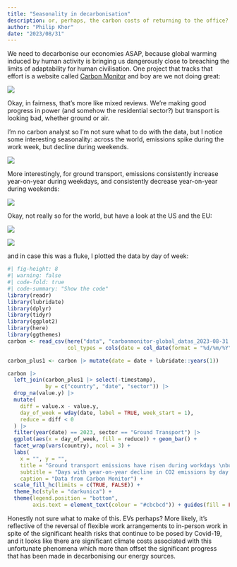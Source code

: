 ```yaml
---
title: "Seasonality in decarbonisation"
description: or, perhaps, the carbon costs of returning to the office?
author: "Philip Khor"
date: "2023/08/31"
---
```


We need to decarbonise our economies ASAP, because global warming induced by human activity is bringing us dangerously close to breaching the limits of adaptability for human civilisation. One project that tracks that effort is a website called [Carbon Monitor](https://carbonmonitor.org/variation) and boy are we not doing great:

![](images/Screenshot 2023-08-31 172242.png)

Okay, in fairness, that's more like mixed reviews. We're making good progress in power (and somehow the residential sector?) but transport is looking bad, whether ground or air.

I'm no carbon analyst so I'm not sure what to do with the data, but I notice some interesting seasonality: across the world, emissions spike during the work week, but decline during weekends.

![](images/carbonmonitor(4).png)

More interestingly, for ground transport, emissions consistently increase year-on-year during weekdays, and consistently decrease year-on-year during weekends:

![](images/carbonmonitor.png)

Okay, not really so for the world, but have a look at the US and the EU:

![](images/carbonmonitor(2).png)

![](images/carbonmonitor(1).png)

and in case this was a fluke, I plotted the data by day of week:

```r
#| fig-height: 8
#| warning: false
#| code-fold: true
#| code-summary: "Show the code"
library(readr)
library(lubridate)
library(dplyr)
library(tidyr)
library(ggplot2)
library(here)
library(ggthemes)
carbon <- read_csv(here("data", "carbonmonitor-global_datas_2023-08-31.csv"), 
                   col_types = cols(date = col_date(format = "%d/%m/%Y")))

carbon_plus1 <- carbon |> mutate(date = date + lubridate::years(1))

carbon |>
  left_join(carbon_plus1 |> select(-timestamp),
            by = c("country", "date", "sector")) |>
  drop_na(value.y) |> 
  mutate(
    diff = value.x - value.y,
    day_of_week = wday(date, label = TRUE, week_start = 1),
    reduce = diff < 0
  ) |> 
  filter(year(date) == 2023, sector == "Ground Transport") |> 
  ggplot(aes(x = day_of_week, fill = reduce)) + geom_bar() +
  facet_wrap(vars(country), ncol = 3) + 
  labs(
    x = "", y = "", 
    title = "Ground transport emissions have risen during workdays \nbut not the weekends", 
    subtitle = "Days with year-on-year decline in CO2 emissions by day of week\nGround transport, Jan-Jul 2023",
    caption = "Data from Carbon Monitor") + 
  scale_fill_hc(limits = c(TRUE, FALSE)) + 
  theme_hc(style = "darkunica") + 
  theme(legend.position = "bottom", 
        axis.text = element_text(colour = "#cbcbcd")) + guides(fill = FALSE)
```

Honestly not sure what to make of this. EVs perhaps? More likely, it's reflective of the reversal of flexible work arrangements to in-person work in spite of the significant health risks that continue to be posed by Covid-19, and it looks like there are significant climate costs associated with this unfortunate phenomena which more than offset the significant progress that has been made in decarbonising our energy sources.
